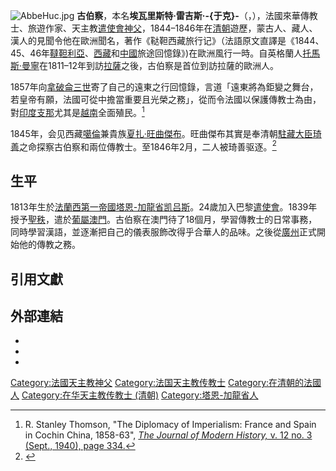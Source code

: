 [[Image:AbbeHuc.jpg|thumb]]
'''古伯察'''，本名'''埃瓦里斯特·雷吉斯·-{于克}-'''（{{lang-fr|'''Évariste Régis Huc'''}}，{{bd|1813年||1860年}}），法國來華傳教士、旅遊作家、天主教[[遣使會|遣使會]][[神父|神父]]，1844–1846年在[[清朝|清朝]]遊歷，蒙古人、藏人、漢人的見聞令他在歐洲聞名，著作《鞑靼西藏旅行记》（法語原文直譯是《1844、45、46年[[韃靼利亞|韃靼利亞]]、[[清朝治藏歷史|西藏]]和[[關內十八省|中國]]旅途回憶錄》)在歐洲風行一時。自英格蘭人[[托馬斯·曼寧_(漢學家)|托馬斯·曼寧]]在1811–12年到訪[[拉薩|拉薩]]之後，古伯察是首位到訪拉薩的歐洲人。

1857年向[[拿破侖三世|拿破侖三世]]寄了自己的遠東之行回憶錄，言道「遠東將為鉅變之舞台，若皇帝有願，法國可從中擔當重要且光榮之務」，從而令法國以保護傳教士為由，對[[法屬印度支那|印度支那]]尤其是[[越南|越南]]全面殖民。<ref>R. Stanley Thomson, "The Diplomacy of Imperialism:  France and Spain in Cochin China, 1858-63", [http://links.jstor.org/sici?sici=0022-2801(194009)12%3A3%3C334%3ATDOIFA%3E2.0.CO%3B2-S  ''The Journal of Modern History,'' v. 12 no. 3 (Sept., 1940), page 334.]</ref>

1845年，会见西藏[[噶倫|噶倫]]兼貴族[[夏扎·旺曲傑布|夏扎·旺曲傑布]]。旺曲傑布其實是奉清朝[[駐藏大臣|駐藏大臣]][[琦善|琦善]]之命探察古伯察和{{le|秦噶華|Joseph Gabet}}兩位傳教士。至1846年2月，二人被琦善驱逐。<ref name=yss>{{cite book|title=1728–1959西藏的贵族和政府|author=毕达克|others=沈卫荣、宋黎明译|publisher=中国藏学出版社|year=2008|page=133–144}}</ref>

==生平==
1813年生於[[法蘭西第一帝國|法蘭西第一帝國]][[塔恩-加龍省|塔恩-加龍省]][[凯吕斯|凯吕斯]]。24歲加入巴黎[[遣使會|遣使會]]。1839年授予[[聖秩|聖秩]]，遣於[[葡屬澳門|葡屬澳門]]。古伯察在澳門待了18個月，學習傳教士的日常事務，同時學習漢語，並逐漸把自己的儀表服飾改得乎合華人的品味。之後從[[廣州|廣州]]正式開始他的傳教之務。

==引用文獻==
{{REFLIST}}

==外部連結==
* {{Gutenberg author | id=Huc,+Évariste+Régis | name=Évariste Régis Huc}}
* {{Internet Archive author |sname=Évariste Régis Huc}}
* {{cite book|author=Julie Marshall|chapter=Huc and Gabet|title=''Britain and Tibet 1765-1947: A Select Annotated Bibliography of British Relations with Tibet and the Himalayan States including Nepal, Sikkim and Bhutan''|edition=Revised and Updated to 2003|chapterurl=https://books.google.com/books?id=1tR_AgAAQBAJ&pg=PA224|date=2004-11-23|publisher=Routledge|isbn=978-1-134-32785-0|pages=224–226|access-date=2018-07-11|archive-date=2019-06-10|archive-url=https://web.archive.org/web/20190610013434/https://books.google.com/books?id=1tR_AgAAQBAJ&pg=PA224|dead-url=no}}

{{Authority control}}

{{DEFAULTSORT:Huc, Evariste Regis}}
[[Category:法國天主教神父|Category:法國天主教神父]]
[[Category:法国天主教传教士|Category:法国天主教传教士]]
[[Category:在清朝的法國人|Category:在清朝的法國人]]
[[Category:在华天主教传教士_(清朝)|Category:在华天主教传教士 (清朝)]]
[[Category:塔恩-加龍省人|Category:塔恩-加龍省人]]